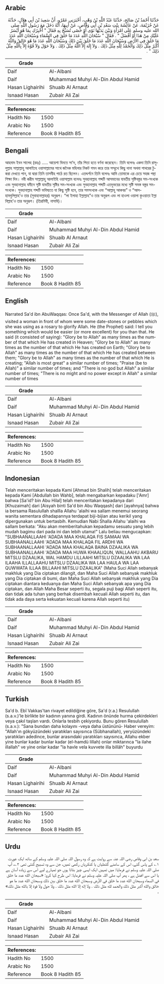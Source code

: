 ## Arabic


<div dir="rtl" lang="ar" style={{fontSize:'larger',backgroundColor:'#f8f9fa',padding:20}}>
حَدَّثَنَا أَحْمَدُ بْنُ صَالِحٍ، حَدَّثَنَا عَبْدُ اللَّهِ بْنُ وَهْبٍ، أَخْبَرَنِي عَمْرٌو، أَنَّ سَعِيدَ بْنَ أَبِي هِلاَلٍ، حَدَّثَهُ عَنْ خُزَيْمَةَ، عَنْ عَائِشَةَ بِنْتِ سَعْدِ بْنِ أَبِي وَقَّاصٍ، عَنْ أَبِيهَا، أَنَّهُ دَخَلَ مَعَ رَسُولِ اللَّهِ صلى الله عليه وسلم عَلَى امْرَأَةٍ وَبَيْنَ يَدَيْهَا نَوًى أَوْ حَصًى تُسَبِّحُ بِهِ فَقَالَ ‏"‏ أُخْبِرُكِ بِمَا هُوَ أَيْسَرُ عَلَيْكِ مِنْ هَذَا أَوْ أَفْضَلُ ‏"‏ ‏.‏ فَقَالَ ‏"‏ سُبْحَانَ اللَّهِ عَدَدَ مَا خَلَقَ فِي السَّمَاءِ وَسُبْحَانَ اللَّهِ عَدَدَ مَا خَلَقَ فِي الأَرْضِ وَسُبْحَانَ اللَّهِ عَدَدَ مَا خَلَقَ بَيْنَ ذَلِكَ وَسُبْحَانَ اللَّهِ عَدَدَ مَا هُوَ خَالِقٌ وَاللَّهُ أَكْبَرُ مِثْلُ ذَلِكَ وَالْحَمْدُ لِلَّهِ مِثْلُ ذَلِكَ ‏.‏ وَلاَ إِلَهَ إِلاَّ اللَّهُ مِثْلُ ذَلِكَ ‏.‏ وَلاَ حَوْلَ وَلاَ قُوَّةَ إِلاَّ بِاللَّهِ مِثْلُ ذَلِكَ ‏"‏ ‏.‏
</div>
<div style={{backgroundColor:'#f8f9fa',padding:20, marginBottom: 10}}><table> <thead> <tr> <th>Grade</th> <th></th> </tr> </thead> <tbody> <tr><td>Daif</td><td>Al-Albani</td></tr><tr><td>Daif</td><td>Muhammad Muhyi Al-Din Abdul Hamid</td></tr><tr><td>Hasan Lighairihi</td><td>Shuaib Al Arnaut</td></tr><tr><td>Isnaad Hasan</td><td>Zubair Ali Zai</td></tr></tbody></table><table> <thead> <tr> <th>References:</th> <th></th> </tr> </thead> <tbody><tr><td>Hadith No</td><td>1500</td></tr><tr><td>Arabic No</td><td>1500</td></tr><tr><td>Reference</td><td>Book 8 Hadith 85</td></tr></tbody></table></div>

## Bengali


<div dir="ltr" lang="bn" style={{fontSize:'larger',backgroundColor:'#f8f9fa',padding:20}}>
আহমাদ ইবন সালেহ (রহঃ) ..... আয়েশা বিনতে সা’দ, তাঁর পিতা হতে বর্ণনা করেছেন। তিনি বলেনঃ একদা তিনি রাসুলুল্লাহ সাল্লাল্লাহু আলাইহে ওয়াসাল্লামের সাথে জনৈক মহিলার নিকট গমন করে তার সম্মুখে কিছু দানা অথবা পাথরের টুকরা দেখতে পান, যা দ্বারা তিনি তাসবীহ পাঠে রত ছিলেন। এতদ্দর্শনে তিনি বলেনঃ আমি তোমাকে এর চেয়ে সহজ পন্থা শিক্ষা দিব। নবী করীম সাল্লাল্লাহু আলাইহি ওয়াসাল্লাম বলেনঃ সুবহানাল্লাহ শব্দটি আসমানের যাবতীয় সৃষ্টিবস্তুর সম-সংখ্যক এবং সুবহানাল্লাহ যমীনে সৃষ্টি যাবতীয় সৃষ্টির সম-সংখ্যক এবং সুবহানাল্লাহ শব্দটি এতদুভয়ের মধ্যে সৃষ্টি সমস্ত বস্তুর সম-সংখ্যক। সুবহানাল্লাহ শব্দটি ভবিষ্যতে যা কিছু সৃষ্টি হবে, তার সমসংখ্যক এবং “আল্লাহু আকবর” ও “আল-হামদুলিল্লাহ’ও তার (সুবাহানাল্লাহর) অনুরূপ। “লা ইলাহা ইল্লাল্লাহ”ও তার অনুরূপ এবং লা হাওলা ওয়ালা কুওয়াতা ইল্লা বিল্লাহ’ও তার অনুরূপ। (তিরমিযী, নাসাঈ)।
</div>
<div style={{backgroundColor:'#f8f9fa',padding:20, marginBottom: 10}}><table> <thead> <tr> <th>Grade</th> <th></th> </tr> </thead> <tbody> <tr><td>Daif</td><td>Al-Albani</td></tr><tr><td>Daif</td><td>Muhammad Muhyi Al-Din Abdul Hamid</td></tr><tr><td>Hasan Lighairihi</td><td>Shuaib Al Arnaut</td></tr><tr><td>Isnaad Hasan</td><td>Zubair Ali Zai</td></tr></tbody></table><table> <thead> <tr> <th>References:</th> <th></th> </tr> </thead> <tbody><tr><td>Hadith No</td><td>1500</td></tr><tr><td>Arabic No</td><td>1500</td></tr><tr><td>Reference</td><td>Book 8 Hadith 85</td></tr></tbody></table></div>

## English


<div dir="ltr" lang="en" style={{fontSize:'larger',backgroundColor:'#f8f9fa',padding:20}}>
Narrated Sa'd ibn AbuWaqqas: Once Sa'd, with the Messenger of Allah (ﷺ), visited a woman in front of whom were some date-stones or pebbles which she was using as a rosary to glorify Allah. He (the Prophet) said: I tell you something which would be easier (or more excellent) for you than that. He said (it consisted of saying): "Glory be to Allah" as many times as the number of that which He has created in Heaven; "Glory be to Allah" as many times as the number of that which He has created on Earth; "Glory be to Allah" as many times as the number of that which He has created between them; "Glory be to Allah" as many times as the number of that which He is creating; "Allah is most great" a similar number of times; "Praise (be to Allah)" a similar number of times; and "There is no god but Allah" a similar number of times; "There is no might and no power except in Allah" a similar number of times
</div>
<div style={{backgroundColor:'#f8f9fa',padding:20, marginBottom: 10}}><table> <thead> <tr> <th>Grade</th> <th></th> </tr> </thead> <tbody> <tr><td>Daif</td><td>Al-Albani</td></tr><tr><td>Daif</td><td>Muhammad Muhyi Al-Din Abdul Hamid</td></tr><tr><td>Hasan Lighairihi</td><td>Shuaib Al Arnaut</td></tr><tr><td>Isnaad Hasan</td><td>Zubair Ali Zai</td></tr></tbody></table><table> <thead> <tr> <th>References:</th> <th></th> </tr> </thead> <tbody><tr><td>Hadith No</td><td>1500</td></tr><tr><td>Arabic No</td><td>1500</td></tr><tr><td>Reference</td><td>Book 8 Hadith 85</td></tr></tbody></table></div>

## Indonesian


<div dir="ltr" lang="id" style={{fontSize:'larger',backgroundColor:'#f8f9fa',padding:20}}>
Telah menceritakan kepada Kami [Ahmad bin Shalih] telah menceritakan kepada Kami [Abdullah bin Wahb], telah mengabarkan kepadaku ['Amr] bahwa [Sa'id? bin Abu Hilal] telah menceritakan kepadanya dari [Khuzaimah] dari [Aisyah binti Sa'd bin Abu Waqqash] dari [ayahnya] bahwa ia bersama Rasulullah shallla Allahu 'alaihi wa sallam menemui seorang wanita sementara dihadapannya terdapat biji-bijian atau kerikil yang dipergunakan untuk bertasbih. Kemudian Nabi Shalla Allahu 'alaihi wa sallam berkata: "Aku akan memberitahukan kepadamu sesuatu yang lebih mudah bagimu dari pada ini dan lebih utama!" Lalu beliau mengucapkan: "SUBHAANALLAAHI 'ADADA MAA KHALAQA FIS SAMAAI WA SUBHAANALLAAHI 'ADADA MAA KHALAQA FIL ARDHI WA SUBHAANALLAAHI 'ADADA MAA KHALAQA BAINA DZAALIKA WA SUBHAANALLAAHI 'ADADA MAA HUWA KHAALIQUN, WALLAAHU AKBARU MITSLU DZAALIKA, WAL HAMDU LILLAAHI MITSLU DZAALIKA WA LAA ILAAHA ILLALLAAHU MITSLU DZAALIKA WA LAA HAULA WA LAA QUWWATA ILLAA BILLAAHI MITSLU DZAALIKA" (Maha Suci Allah sebanyak makhluk yang Dia ciptakan dilangit, dan Maha Suci Allah sebanyak makhluk yang Dia ciptakan di bumi, dan Maha Suci Allah sebanyak makhluk yang Dia ciptakan diantara keduanya dan Maha Suci Allah sebanyak apa yang Dia ciptakan, dan Allah Maha Besar seperti itu, segala puji bagi Allah seperti itu, dan tidak ada tuhan yang berhak disembah kecuali Allah seperti itu, dan tidak ada daya serta kekuatan kecuali karena Allah seperti itu)
</div>
<div style={{backgroundColor:'#f8f9fa',padding:20, marginBottom: 10}}><table> <thead> <tr> <th>Grade</th> <th></th> </tr> </thead> <tbody> <tr><td>Daif</td><td>Al-Albani</td></tr><tr><td>Daif</td><td>Muhammad Muhyi Al-Din Abdul Hamid</td></tr><tr><td>Hasan Lighairihi</td><td>Shuaib Al Arnaut</td></tr><tr><td>Isnaad Hasan</td><td>Zubair Ali Zai</td></tr></tbody></table><table> <thead> <tr> <th>References:</th> <th></th> </tr> </thead> <tbody><tr><td>Hadith No</td><td>1500</td></tr><tr><td>Arabic No</td><td>1500</td></tr><tr><td>Reference</td><td>Book 8 Hadith 85</td></tr></tbody></table></div>

## Turkish


<div dir="ltr" lang="tr" style={{fontSize:'larger',backgroundColor:'#f8f9fa',padding:20}}>
Sa'd b. Ebî Vakkas'tan rivayet edildiğine göre, Sa'd (r.a.) Resulullah (s.a.v.)'le birlikte bir kadının yanına girdi. Kadının önünde hurma çekirdekleri veya çakıl taşlan vardı. Onlarla tesbih çekiyordu. Bunu gören Resulullah (s.a.v.): "Sana bundan daha kolayını -veya daha üstününü- Haber vereyim: "Allah'ın gökyüzündeki yaratıkları sayısınca (Sübhanallah), yeryüzündeki yaratıkları adedince, bunlar arasındaki yaratıkları sayısınca, Allahu ekber yine bunlar kadar bunlar kadar (el-hamdü lillah) onlar miktarınca "la ilahe illallah" ve yine onlar kadar "la havle vela kuvvete illa billâh" buyurdu
</div>
<div style={{backgroundColor:'#f8f9fa',padding:20, marginBottom: 10}}><table> <thead> <tr> <th>Grade</th> <th></th> </tr> </thead> <tbody> <tr><td>Daif</td><td>Al-Albani</td></tr><tr><td>Daif</td><td>Muhammad Muhyi Al-Din Abdul Hamid</td></tr><tr><td>Hasan Lighairihi</td><td>Shuaib Al Arnaut</td></tr><tr><td>Isnaad Hasan</td><td>Zubair Ali Zai</td></tr></tbody></table><table> <thead> <tr> <th>References:</th> <th></th> </tr> </thead> <tbody><tr><td>Hadith No</td><td>1500</td></tr><tr><td>Arabic No</td><td>1500</td></tr><tr><td>Reference</td><td>Book 8 Hadith 85</td></tr></tbody></table></div>

## Urdu


<div dir="rtl" lang="ur" style={{fontSize:'larger',backgroundColor:'#f8f9fa',padding:20}}>
سعد بن ابی وقاص رضی اللہ عنہ سے روایت ہے کہ وہ رسول اللہ صلی اللہ علیہ وسلم کے ساتھ ایک عورت ۱؎ کے پاس گئے، اس کے سامنے گٹھلیاں یا کنکریاں رکھی تھیں، جن سے وہ تسبیح گنتی تھی ۲؎، آپ صلی اللہ علیہ وسلم نے فرمایا: میں تمہیں ایک ایسی چیز بتاتا ہوں جو تمہارے لیے اس سے زیادہ آسان ہے یا اس سے افضل ہے ، پھر آپ صلی اللہ علیہ وسلم نے فرمایا: اس طرح کہا کرو: «سبحان الله عدد ما خلق في السماء وسبحان الله عدد ما خلق في الأرض وسبحان الله عدد ما خلق بين ذلك وسبحان الله عدد ما هو خالق والله أكبر مثل ذلك والحمد لله مثل ذلك ‏.‏ ولا إله إلا الله مثل ذلك ‏.‏ ولا حول ولا قوة إلا بالله مثل ذلك» ۔
</div>
<div style={{backgroundColor:'#f8f9fa',padding:20, marginBottom: 10}}><table> <thead> <tr> <th>Grade</th> <th></th> </tr> </thead> <tbody> <tr><td>Daif</td><td>Al-Albani</td></tr><tr><td>Daif</td><td>Muhammad Muhyi Al-Din Abdul Hamid</td></tr><tr><td>Hasan Lighairihi</td><td>Shuaib Al Arnaut</td></tr><tr><td>Isnaad Hasan</td><td>Zubair Ali Zai</td></tr></tbody></table><table> <thead> <tr> <th>References:</th> <th></th> </tr> </thead> <tbody><tr><td>Hadith No</td><td>1500</td></tr><tr><td>Arabic No</td><td>1500</td></tr><tr><td>Reference</td><td>Book 8 Hadith 85</td></tr></tbody></table></div>
